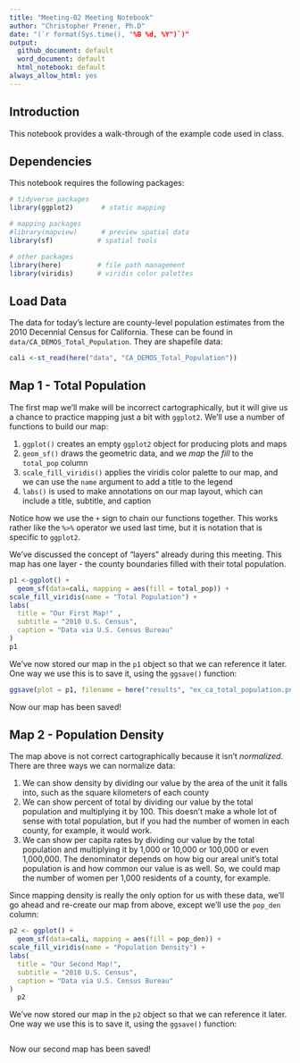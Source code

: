 ```yaml
---
title: "Meeting-02 Meeting Notebook"
author: "Christopher Prener, Ph.D"
date: "(`r format(Sys.time(), "%B %d, %Y")`)"
output:
  github_document: default
  word_document: default
  html_notebook: default
always_allow_html: yes
---
```


## Introduction
This notebook provides a walk-through of the example code used in class.

## Dependencies
This notebook requires the following packages:

```r
# tidyverse packages
library(ggplot2)       # static mapping

# mapping packages
#library(mapview)      # preview spatial data
library(sf)           # spatial tools

# other packages
library(here)         # file path management
library(viridis)      # viridis color palettes
```

## Load Data
The data for today's lecture are county-level population estimates from the 2010 Decennial Census for California. These can be found in `data/CA_DEMOS_Total_Population`. They are shapefile data:

```r
cali <-st_read(here("data", "CA_DEMOS_Total_Population"))
```

## Map 1 - Total Population
The first map we'll make will be incorrect cartographically, but it will give us a chance to practice mapping just a bit with `ggplot2`. We'll use a number of functions to build our map:

  1. `ggplot()` creates an empty `ggplot2` object for producing plots and maps
  2. `geom_sf()` draws the geometric data, and we *map* the *fill* to the `total_pop` column
  3. `scale_fill_viridis()` applies the viridis color palette to our map, and we can use the `name` argument to add a title to the legend
  4. `labs()` is used to make annotations on our map layout, which can include a title, subtitle, and caption
  
Notice how we use the `+` sign to chain our functions together. This works rather like the `%>%` operator we used last time, but it is notation that is specific to `ggplot2`.

We've discussed the concept of "layers" already during this meeting. This map has one layer - the county boundaries filled with their total population.

```r
p1 <-ggplot() +
  geom_sf(data=cali, mapping = aes(fill = total_pop)) +
scale_fill_viridis(name = "Total Population") +
labs(
  title = "Our First Map!" ,
  subtitle = "2010 U.S. Census",
  caption = "Data via U.S. Census Bureau"
) 
p1
```

We've now stored our map in the `p1` object so that we can reference it later. One way we use this is to save it, using the `ggsave()` function:

```r
ggsave(plot = p1, filename = here("results", "ex_ca_total_population.png"))
```

Now our map has been saved!

## Map 2 - Population Density
The map above is not correct cartographically because it isn't *normalized*. There are three ways we can normalize data:

  1. We can show density by dividing our value by the area of the unit it falls into, such as the square kilometers of each county
  2. We can show percent of total by dividing our value by the total population and multiplying it by 100. This doesn't make a whole lot of sense with total population, but if you had the number of women in each county, for example, it would work.
  3. We can show per capita rates by dividing our value by the total population and multiplying it by 1,000 or 10,000 or 100,000 or even 1,000,000. The denominator depends on how big our areal unit's total population is and how common our value is as well. So, we could map the number of women per 1,000 residents of a county, for example.

Since mapping density is really the only option for us with these data, we'll go ahead and re-create our map from above, except we'll use the `pop_den` column:

```r
p2 <- ggplot() +
  geom_sf(data=cali, mapping = aes(fill = pop_den)) +
scale_fill_viridis(name = "Population Density") +
labs(
  title = "Our Second Map!",
  subtitle = "2010 U.S. Census",
  caption = "Data via U.S. Census Bureau"
) 
  p2
```

We've now stored our map in the `p2` object so that we can reference it later. One way we use this is to save it, using the `ggsave()` function:

```r

```

Now our second map has been saved!
